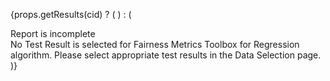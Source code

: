 

{props.getResults(cid) ? (
<InterpretationChart
  metric="r2"
  metric_name="R2 Score Parity"
  container={props.container}
  data={props.getResults(cid)}
  parity="0"
/>
) : (
  <div style={{ 
    width: props.width, 
          height: props.height, 
    maxHeight: 1076,
    display: 'flex', 
    justifyContent: 'center', 
    alignItems: 'center',
    flexDirection: 'column',
    background: '#f8f9fa',
    border: '1px dashed #dee2e6',
    borderRadius: '4px',
    padding: '20px',
    textAlign: 'center' 
  }}>
    <div style={{ fontSize: '18px', fontWeight: 'bold', color: '#dc3545', marginBottom: '10px' }}>
      Report is incomplete
    </div>
    <div style={{ color: '#6c757d' }}>
      No Test Result is selected for Fairness Metrics Toolbox for Regression algorithm. 
      Please select appropriate test results in the Data Selection page.
    </div>
  </div>
)}